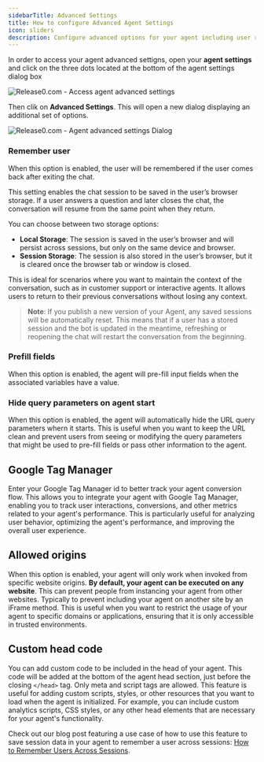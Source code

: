 ```yaml
---
sidebarTitle: Advanced Settings
title: How to configure Advanced Agent Settings
icon: sliders
description: Configure advanced options for your agent including user recognition, session handling, and response behaviors.
---
```


In order to access your agent advanced settigns, open your **agent settings** and click on the three dots located at the bottom of the agent settings dialog box

<Frame style={{ maxWidth: '600px' }}>
  <img src="/images/agent-settings/agent-advanced-settings.png" alt="Release0.com - Access agent advanced settings" />
</Frame>

Then clik on **Advanced Settings**. This will open a new dialog displaying an additional set of options.

<Frame style={{ maxWidth: '600px' }}>
  <img src="/images/agent-settings/agent-advanced-settings-dialog.png" alt="Release0.com - Agent advanced settings Dialog" />
</Frame>

### Remember user

When this option is enabled, the user will be remembered if the user comes back after exiting the chat.

This setting enables the chat session to be saved in the user’s browser storage. If a user answers a question and later closes the chat, the conversation will resume from the same point when they return.

You can choose between two storage options:

- **Local Storage**: The session is saved in the user’s browser and will persist across sessions, but only on the same device and browser.
- **Session Storage**: The session is also stored in the user’s browser, but it is cleared once the browser tab or window is closed.

This is ideal for scenarios where you want to maintain the context of the conversation, such as in customer support or interactive agents. It allows users to return to their previous conversations without losing any context.

> **Note**: If you publish a new version of your Agent, any saved sessions will be automatically reset. This means that if a user has a stored session and the bot is updated in the meantime, refreshing or reopening the chat will restart the conversation from the beginning.

### Prefill fields

When this option is enabled, the agent will pre-fill input fields when the associated variables have a value.

### Hide query parameters on agent start

When this option is enabled, the agent will automatically hide the URL query parameters whern it starts.
This is useful when you want to keep the URL clean and prevent users from seeing or modifying the query parameters that might be used to pre-fill fields or pass other information to the agent.

## Google Tag Manager

Enter your Google Tag Manager id to better track your agent conversion flow.
This allows you to integrate your agent with Google Tag Manager, enabling you to track user interactions, conversions, and other metrics related to your agent's performance.
This is particularly useful for analyzing user behavior, optimizing the agent's performance, and improving the overall user experience.

## Allowed origins

When this option is enabled, your agent will only work when invoked from specific website origins. **By default, your agent can be executed on any website**. This can prevent people from instancing your agent from other websites. Typically to prevent including your agent on another site by an iFrame method.
This is useful when you want to restrict the usage of your agent to specific domains or applications, ensuring that it is only accessible in trusted environments.

## Custom head code

You can add custom code to be included in the head of your agent. This code will be added at the bottom of the agent head section, just before the closing `</head>` tag. Only meta and script tags are allowed.
This feature is useful for adding custom scripts, styles, or other resources that you want to load when the agent is initialized. For example, you can include custom analytics scripts, CSS styles, or any other head elements that are necessary for your agent's functionality.

Check out our blog post featuring a use case of how to use this feature to save session data in your agent to remember a user across sessions: [How to Remember Users Across Sessions](https://release0.com/blog/custom-session-auth-release0/).

